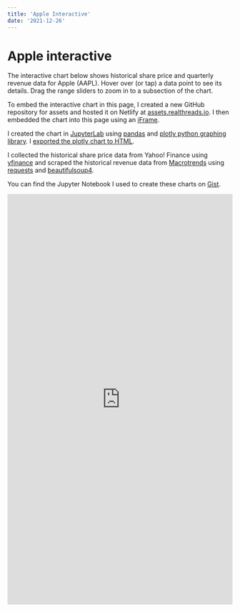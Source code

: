 ```yaml
---
title: 'Apple Interactive'
date: '2021-12-26'
---
```


# Apple interactive

The interactive chart below shows historical share price and quarterly revenue data for Apple (AAPL). Hover over (or tap) a data point to see its details. Drag the range sliders to zoom in to a subsection of the chart.

To embed the interactive chart in this page, I created a new GitHub repository for assets and hosted it on Netlify at [assets.realthreads.io](https://assets.realthreads.io/). I then embedded the chart into this page using an [iFrame](https://www.w3schools.com/tags/tag_iframe.ASP).

I created the chart in [JupyterLab](https://jupyter.org/) using [pandas](https://pypi.org/project/pandas/) and [plotly python graphing library](https://plotly.com/graphing-libraries/). I [exported the plotly chart to HTML](https://plotly.com/python/interactive-html-export/). 

I collected the historical share price data from Yahoo! Finance using [yfinance](https://pypi.org/project/yfinance/) and scraped the historical revenue data from [Macrotrends](https://www.macrotrends.net/) using [requests](https://pypi.org/project/requests/) and [beautifulsoup4](https://pypi.org/project/beautifulsoup4/).

You can find the Jupyter Notebook I used to create these charts on [Gist](https://gist.github.com/wemhr30/3c84b687abb824604a478b426be1e29f).

<iframe width="100%" height="920" src="https://assets.realthreads.io/charts/apple_interactive.html" frameborder="0"></iframe>